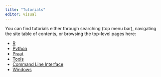 ```yaml
---
title: "Tutorials"
editor: visual
---
```


You can find tutorials either through searching (top menu bar), navigating the site table of contents, or browsing the top-level pages here:

-   [R](R/index.md)
-   [Python](python/index.md)
-   [Praat](praat/index.md)
-   [Tools](tools/index.md)
-   [Command Line Interface](cli/index.md)
-   [Windows](windows/index.md)

